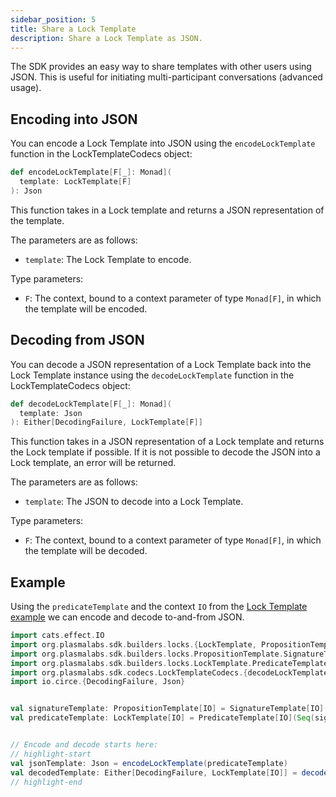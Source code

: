 ```yaml
---
sidebar_position: 5
title: Share a Lock Template
description: Share a Lock Template as JSON.
---
```



The SDK provides an easy way to share templates with other users using JSON. This is useful for initiating multi-participant
conversations (advanced usage).

## Encoding into JSON

You can encode a Lock Template into JSON using
the <ScaladocLink path="co/topl/brambl/codecs/LockTemplateCodecs$.html#encodeLockTemplate[F[_]](LockTemplate[F])(Monad[F]):Json"><code>encodeLockTemplate</code></ScaladocLink>
function in the LockTemplateCodecs object:

```scala
def encodeLockTemplate[F[_]: Monad](
  template: LockTemplate[F]
): Json
```

This function takes in a Lock template and returns a JSON representation of the template.

The parameters are as follows:
- `template`: The Lock Template to encode.

Type parameters:
- `F`: The context, bound to a context parameter of type `Monad[F]`, in which the template will be encoded.

## Decoding from JSON

You can decode a JSON representation of a Lock Template back into the Lock Template instance using
the <ScaladocLink path="co/topl/brambl/codecs/LockTemplateCodecs$.html#decodeLockTemplate[F[_]](Json)(Monad[F]):Either[DecodingFailure,LockTemplate[F]]"><code>decodeLockTemplate</code></ScaladocLink>
function in the LockTemplateCodecs object:

```scala
def decodeLockTemplate[F[_]: Monad](
  template: Json
): Either[DecodingFailure, LockTemplate[F]]
```

This function takes in a JSON representation of a Lock template and returns the Lock template if possible. If it is not
possible to decode the JSON into a Lock template, an error will be returned.

The parameters are as follows:
- `template`: The JSON to decode into a Lock Template.

Type parameters:
- `F`: The context, bound to a context parameter of type `Monad[F]`, in which the template will be decoded.

## Example

Using the `predicateTemplate` and the context `IO` from the [Lock Template example](./create-template#example) we can encode
and decode to-and-from JSON.

```scala
import cats.effect.IO
import org.plasmalabs.sdk.builders.locks.{LockTemplate, PropositionTemplate}
import org.plasmalabs.sdk.builders.locks.PropositionTemplate.SignatureTemplate
import org.plasmalabs.sdk.builders.locks.LockTemplate.PredicateTemplate
import org.plasmalabs.sdk.codecs.LockTemplateCodecs.{decodeLockTemplate, encodeLockTemplate}
import io.circe.{DecodingFailure, Json}


val signatureTemplate: PropositionTemplate[IO] = SignatureTemplate[IO]("ExtendedEd25519", 0)
val predicateTemplate: LockTemplate[IO] = PredicateTemplate[IO](Seq(signatureTemplate), 1)


// Encode and decode starts here:
// highlight-start
val jsonTemplate: Json = encodeLockTemplate(predicateTemplate)
val decodedTemplate: Either[DecodingFailure, LockTemplate[IO]] = decodeLockTemplate(jsonTemplate)
// highlight-end
```